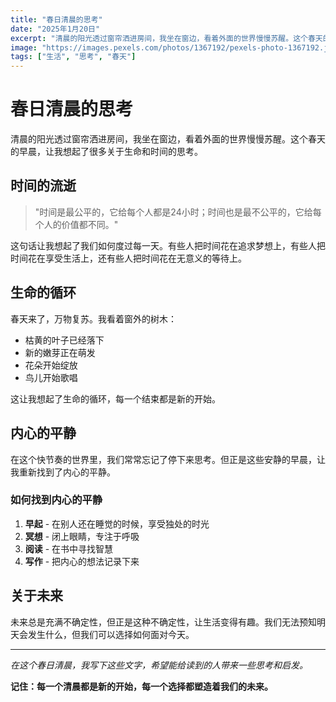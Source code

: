 ```yaml
---
title: "春日清晨的思考"
date: "2025年1月20日"
excerpt: "清晨的阳光透过窗帘洒进房间，我坐在窗边，看着外面的世界慢慢苏醒。这个春天的早晨，让我想起了很多关于生命和时间的思考..."
image: "https://images.pexels.com/photos/1367192/pexels-photo-1367192.jpeg?auto=compress&cs=tinysrgb&w=1260&h=750&dpr=1"
tags: ["生活", "思考", "春天"]
---
```


# 春日清晨的思考

清晨的阳光透过窗帘洒进房间，我坐在窗边，看着外面的世界慢慢苏醒。这个春天的早晨，让我想起了很多关于生命和时间的思考。

## 时间的流逝

> "时间是最公平的，它给每个人都是24小时；时间也是最不公平的，它给每个人的价值都不同。"

这句话让我想起了我们如何度过每一天。有些人把时间花在追求梦想上，有些人把时间花在享受生活上，还有些人把时间花在无意义的等待上。

## 生命的循环

春天来了，万物复苏。我看着窗外的树木：

- 枯黄的叶子已经落下
- 新的嫩芽正在萌发
- 花朵开始绽放
- 鸟儿开始歌唱

这让我想起了生命的循环，每一个结束都是新的开始。

## 内心的平静

在这个快节奏的世界里，我们常常忘记了停下来思考。但正是这些安静的早晨，让我重新找到了内心的平静。

### 如何找到内心的平静

1. **早起** - 在别人还在睡觉的时候，享受独处的时光
2. **冥想** - 闭上眼睛，专注于呼吸
3. **阅读** - 在书中寻找智慧
4. **写作** - 把内心的想法记录下来

## 关于未来

未来总是充满不确定性，但正是这种不确定性，让生活变得有趣。我们无法预知明天会发生什么，但我们可以选择如何面对今天。

---

*在这个春日清晨，我写下这些文字，希望能给读到的人带来一些思考和启发。*

**记住：每一个清晨都是新的开始，每一个选择都塑造着我们的未来。**
